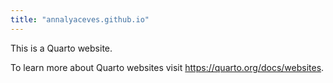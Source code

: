 ```yaml
---
title: "annalyaceves.github.io"
---
```


This is a Quarto website.

To learn more about Quarto websites visit <https://quarto.org/docs/websites>.
